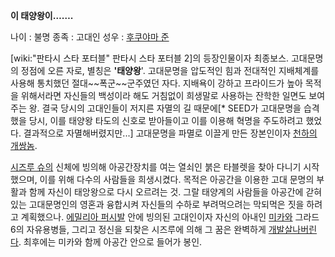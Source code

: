'''이 태양왕이…….'''

나이 : 불명
종족 : 고대인
성우 : [[후쿠야마 준]]

[wiki:"판타시 스타 포터블" 판타시 스타 포터블 2]의 등장인물이자 최종보스.
고대문명의 정점에 오른 자로, 별칭은 ''''태양왕''''. 고대문명을 압도적인 힘과 전대적인 지배체계를 사용해 통치했던 절대~~폭군~~군주였던 자다. 지배욕이 강하고 프라이드가 높아 목적을 위해서라면 자신들의 백성이라 해도 거침없이 희생말로 사용하는 잔학한 일면도 보여주는 왕. 결국 당시의 고대인들이 저지른 자멸의 길 때문에[* SEED가 고대문명을 습격했을 당시, 이를 태양왕 타도의 신호로 받아들이고 이를 이용해 혁명을 주도하려고 했었다. 결과적으로 자멸해버렸지만...] 고대문명을 파멸로 이끌게 만든 장본인이자 [[천하의 개쌍놈]].

[[시즈루 슈]]의 신체에 빙의해 아공간장치를 여는 열쇠인 붉은 타블렛을 찾아 다니기 시작했으며, 이를 위해 다수의 사람들을 희생시켰다. 목적은 아공간을 이용한 고대 문명의 부활과 함께 자신이 태앙왕으로 다시 오르려는 것. 그랄 태양계의 사람들을 아공간에 갇혀 있는 고대문명인의 영혼과 융합시켜 자신들의 수하로 부려먹으려는 막되먹은 짓을 하려고 계획했으나. [[에밀리아 퍼시발]] 안에 빙의된 고대인이자 자신의 아내인 [[미카]]와 그라드 6의 자유용병들, 그리고 정신을 되찾은 시즈루에 의해 그 꿈은 완벽하게 [[개발살]]나버린다. 최후에는 미카와 함께 아공간 안으로 들어가 봉인.
